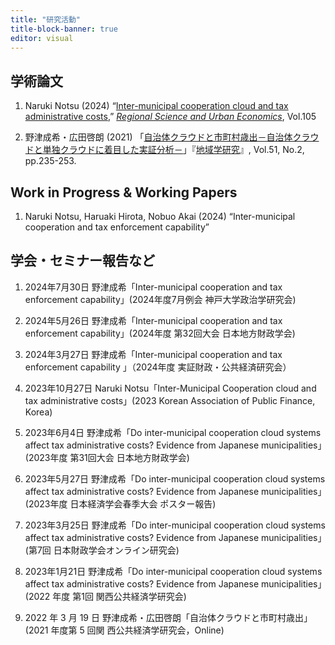 ```yaml
---
title: "研究活動"
title-block-banner: true
editor: visual
---
```


## 学術論文

1.  Naruki Notsu (2024) "[Inter-municipal cooperation cloud and tax administrative costs](https://www.sciencedirect.com/science/article/pii/S0166046224000152)," [*Regional Science and Urban Economics*](https://www.journals.elsevier.com/regional-science-and-urban-economics), Vol.105

2.  野津成希・広田啓朗 (2021) 「[自治体クラウドと市町村歳出－自治体クラウドと単独クラウドに着目した実証分析－](https://www.jstage.jst.go.jp/article/srs/51/2/51_235/_article/-char/ja/)」『[地域学研究](https://www.jstage.jst.go.jp/browse/srs/-char/ja)』, Vol.51, No.2, pp.235-253.

## Work in Progress & Working Papers

1.  Naruki Notsu, Haruaki Hirota, Nobuo Akai (2024) "Inter-municipal cooperation and tax enforcement capability" 

## 学会・セミナー報告など

1.  2024年7月30日 野津成希「Inter-municipal cooperation and tax enforcement capability」(2024年度7月例会 神戸大学政治学研究会)

2.  2024年5月26日 野津成希「Inter-municipal cooperation and tax enforcement capability」(2024年度 第32回大会 日本地方財政学会) 

3.  2024年3月27日 野津成希「Inter-municipal cooperation and tax enforcement capability 」（2024年度 実証財政・公共経済研究会）

4.  2023年10月27日 Naruki Notsu「Inter-Municipal Cooperation cloud and tax administrative costs」(2023 Korean Association of Public Finance, Korea) 

5.  2023年6月4日 野津成希「Do inter-municipal cooperation cloud systems affect tax administrative costs? Evidence from Japanese municipalities」(2023年度 第31回大会 日本地方財政学会) 

6.  2023年5月27日 野津成希「Do inter-municipal cooperation cloud systems affect tax administrative costs? Evidence from Japanese municipalities」(2023年度 日本経済学会春季大会 ポスター報告) 

7.  2023年3月25日 野津成希「Do inter-municipal cooperation cloud systems affect tax administrative costs? Evidence from Japanese municipalities」(第7回 日本財政学会オンライン研究会) 

8.  2023年1月21日 野津成希「Do inter-municipal cooperation cloud systems affect tax administrative costs? Evidence from Japanese municipalities」(2022 年度 第1回 関西公共経済学研究会) 

9.  2022 年 3 月 19 日 野津成希・広田啓朗「自治体クラウドと市町村歳出」(2021 年度第 5 回関 西公共経済学研究会，Online)
